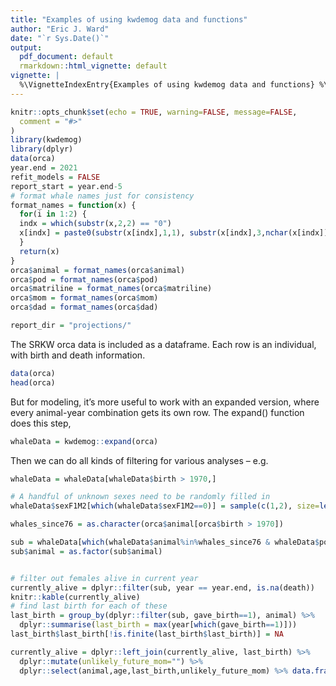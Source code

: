 ```yaml
---
title: "Examples of using kwdemog data and functions"
author: "Eric J. Ward"
date: "`r Sys.Date()`"
output:
  pdf_document: default
  rmarkdown::html_vignette: default
vignette: |
  %\VignetteIndexEntry{Examples of using kwdemog data and functions} %\VignetteEngine{knitr::rmarkdown} \usepackage[utf8]{inputenc}
---
```



```r
knitr::opts_chunk$set(echo = TRUE, warning=FALSE, message=FALSE,
  comment = "#>"
)
library(kwdemog)
library(dplyr)
data(orca)
year.end = 2021
refit_models = FALSE
report_start = year.end-5
# format whale names just for consistency
format_names = function(x) {
  for(i in 1:2) {
  indx = which(substr(x,2,2) == "0")
  x[indx] = paste0(substr(x[indx],1,1), substr(x[indx],3,nchar(x[indx])))
  }
  return(x)
}
orca$animal = format_names(orca$animal)
orca$pod = format_names(orca$pod)
orca$matriline = format_names(orca$matriline)
orca$mom = format_names(orca$mom)
orca$dad = format_names(orca$dad)

report_dir = "projections/"
```

The SRKW orca data is included as a dataframe. Each row is an individual, with birth and death information.  
```r
data(orca)
head(orca)
```

But for modeling, it's more useful to work with an expanded version, where every animal-year combination gets its own row.  The expand() function does this step, 

```r
whaleData = kwdemog::expand(orca)
```

Then we can do all kinds of filtering for various analyses -- e.g. 
```r
whaleData = whaleData[whaleData$birth > 1970,]

# A handful of unknown sexes need to be randomly filled in
whaleData$sexF1M2[which(whaleData$sexF1M2==0)] = sample(c(1,2), size=length(which(whaleData$sexF1M2==0)), replace=T)

whales_since76 = as.character(orca$animal[orca$birth > 1970])

sub = whaleData[which(whaleData$animal%in%whales_since76 & whaleData$population=="SRKW" & !is.na(whaleData$gave_birth) & whaleData$sexF1M2=="1" & whaleData$age>=10 & whaleData$age< 43), ]
sub$animal = as.factor(sub$animal)


# filter out females alive in current year
currently_alive = dplyr::filter(sub, year == year.end, is.na(death))
knitr::kable(currently_alive)
# find last birth for each of these
last_birth = group_by(dplyr::filter(sub, gave_birth==1), animal) %>% 
  dplyr::summarise(last_birth = max(year[which(gave_birth==1)]))
last_birth$last_birth[!is.finite(last_birth$last_birth)] = NA

currently_alive = dplyr::left_join(currently_alive, last_birth) %>% 
  dplyr::mutate(unlikely_future_mom="") %>%
  dplyr::select(animal,age,last_birth,unlikely_future_mom) %>% data.frame()

```

